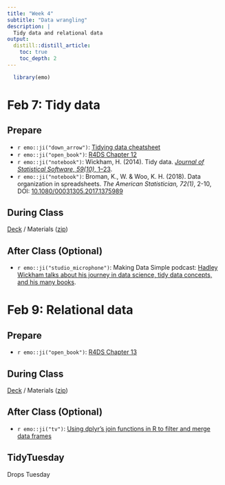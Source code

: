 ```yaml
---
title: "Week 4"
subtitle: "Data wrangling"
description: |
  Tidy data and relational data
output:
  distill::distill_article:
    toc: true
    toc_depth: 2
---
```


```r
  library(emo)
```

# Feb 7: Tidy data

## Prepare

* `r emo::ji("down_arrow")`: [Tidying data cheatsheet](https://raw.githubusercontent.com/rstudio/cheatsheets/main/tidyr.pdf)
* `r emo::ji("open_book")`: [R4DS Chapter 12](https://r4ds.had.co.nz/tidy-data.html)
* `r emo::ji("notebook")`: Wickham, H. (2014). Tidy data. [*Journal of Statistical Software, 59(10)*, 1–23](https://doi.org/10.18637/jss.v059.i10).
* `r emo::ji("notebook")`: Broman, K., W. & Woo, K. H. (2018). Data organization in spreadsheets. *The American Statistician, 72(1)*, 2-10, DOI: [10.1080/00031305.2017.1375989](https://doi.org/10.1080/00031305.2017.1375989)
  
## During Class

[Deck](https://ericpgreen.github.io/glhlth562/materials/wrangling3_4/wrangling3.html) / Materials ([zip](https://www.dropbox.com/s/i66t7f4fqzhnk0s/wrangling3_4.zip?dl=1))

## After Class (Optional)

* `r emo::ji("studio_microphone")`: Making Data Simple podcast: [Hadley Wickham talks about his journey in data science, tidy data concepts, and his many books](https://podcasts.apple.com/fi/podcast/hadley-wickham-talks-about-his-journey-in-data-science/id605818735?i=1000485015810).

# Feb 9: Relational data

## Prepare

* `r emo::ji("open_book")`: [R4DS Chapter 13](https://r4ds.had.co.nz/relational-data.html)

## During Class

[Deck](https://ericpgreen.github.io/glhlth562/materials/wrangling3_4/wrangling4.html) / Materials ([zip](https://www.dropbox.com/s/i66t7f4fqzhnk0s/wrangling3_4.zip?dl=1))

## After Class (Optional)

* `r emo::ji("tv")`: [Using dplyr's join functions in R to filter and merge data frames](https://www.youtube.com/watch?v=jAl0fRqxK3s)

## TidyTuesday

Drops Tuesday
